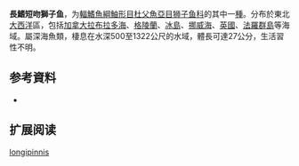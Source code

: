 {{Speciesbox
| name = 長鰭短吻獅子魚
| status = NE
| status_system = 
| image = 
| genus = Careproctus
| species = longipinnis
| authority = [[Burke|Burke]], 1912
| synonyms = 
}}

'''長鰭短吻獅子鱼'''，为[[輻鰭魚綱|輻鰭魚綱]][[鮋形目|鮋形目]][[杜父魚亞目|杜父魚亞目]][[狮子鱼科|狮子鱼科]]的其中一[[種|種]]。分布於東北[[大西洋|大西洋]]區，包括[[加拿大|加拿大]][[拉布拉多海|拉布拉多海]]、[[格陵蘭|格陵蘭]]、[[冰島|冰島]]、[[挪威海|挪威海]]、[[英國|英國]]、[[法羅群島|法羅群島]]等海域。屬深海魚類，棲息在水深500至1322公尺的水域，體長可達27公分，生活習性不明。

== 参考資料 ==
*{{FishBase_species|genus=Careproctus|species=longipinnis|year=2011|month=12}}

== 扩展阅读 ==
{{refbegin}}
{{wikispecies-inline|Careproctus longipinnis|長鰭短吻獅子魚}}
{{refend}}
{{Taxonbar|from=Q2522013}}

[[Category:吻獅子魚属|longipinnis]]


{{鮋形目小作品}}